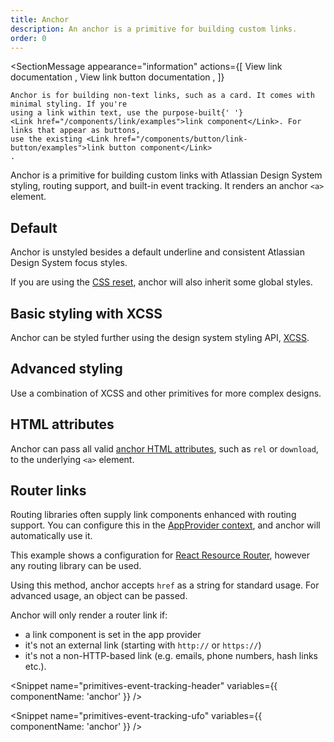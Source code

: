 ```yaml
---
title: Anchor
description: An anchor is a primitive for building custom links.
order: 0
---
```





<SectionMessage
	appearance="information"
	actions={[
		<SectionMessageAction href="/components/link/examples">
			View link documentation
		</SectionMessageAction>,
		<SectionMessageAction href="/components/button/link-button/examples">
			View link button documentation
		</SectionMessageAction>,
	]}
>
	Anchor is for building non-text links, such as a card. It comes with minimal styling. If you're
	using a link within text, use the purpose-built{' '}
	<Link href="/components/link/examples">link component</Link>. For links that appear as buttons,
	use the existing <Link href="/components/button/link-button/examples">link button component</Link>
	.
</SectionMessage>

<CodeDocsHeader
	name="@atlaskit/primitives"
	repository="https://bitbucket.org/atlassian/atlassian-frontend-mirror"
	directoryName="primitives"
/>

Anchor is a primitive for building custom links with Atlassian Design System styling, routing
support, and built-in event tracking. It renders an anchor `<a>` element.

## Default

Anchor is unstyled besides a default underline and consistent Atlassian Design System focus styles.

If you are using the [CSS reset](/components/css-reset/examples), anchor will also inherit some
global styles.

<Example Component={AnchorDefault} packageName="@atlaskit/primitives/anchor" />

## Basic styling with XCSS

Anchor can be styled further using the design system styling API,
[XCSS](/components/primitives/xcss).

<Example Component={AnchorBasic} packageName="@atlaskit/primitives/anchor" />

## Advanced styling

Use a combination of XCSS and other primitives for more complex designs.

<Example Component={AnchorStyled} packageName="@atlaskit/primitives/anchor" />

## HTML attributes

Anchor can pass all valid
[anchor HTML attributes](https://developer.mozilla.org/en-US/docs/Web/HTML/Element/a#attributes),
such as `rel` or `download`, to the underlying `<a>` element.

<Example Component={AnchorHtmlAttributes} packageName="@atlaskit/primitives/anchor" />

## Router links

Routing libraries often supply link components enhanced with routing support. You can configure this
in the [AppProvider context](/components/app-provider/examples#router-links), and anchor will
automatically use it.

This example shows a configuration for
[React Resource Router](https://github.com/atlassian-labs/react-resource-router), however any
routing library can be used.

Using this method, anchor accepts `href` as a string for standard usage. For advanced usage, an
object can be passed.

Anchor will only render a router link if:

- a link component is set in the app provider
- it's not an external link (starting with `http://` or `https://`)
- it's not a non-HTTP-based link (e.g. emails, phone numbers, hash links etc.).

<Example
	Component={AnchorRouterLinkConfiguration}
	packageName="@atlaskit/primitives/anchor"
	appearance="source-only"
/>

<Snippet name="primitives-event-tracking-header" variables={{ componentName: 'anchor' }} />

<Example Component={AnchorAnalytics} packageName="@atlaskit/primitives/anchor" />

<Snippet name="primitives-event-tracking-gasv3" />

<Example Component={AnchorAnalyticsGASv3} packageName="@atlaskit/primitives/anchor" />

<Snippet name="primitives-event-tracking-ufo" variables={{ componentName: 'anchor' }} />

<Example Component={AnchorPressTracing} packageName="@atlaskit/primitives/anchor" />
